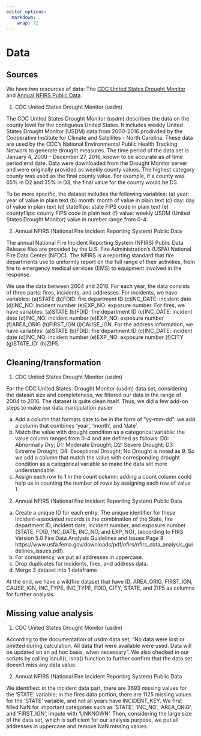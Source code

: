 ```yaml
---
editor_options: 
  markdown: 
    wrap: 72
---
```


# Data

## Sources

We have two resources of data: The [CDC United States Drought
Monitor](https://data.cdc.gov/Environmental-Health-Toxicology/United-States-Drought-Monitor-2000-2016/spsk-9jj6)
and [Annual NFIRS Public
Data](https://www.fema.gov/about/openfema/data-sets/fema-usfa-nfirs-annual-data).

1.  CDC United States Drought Monitor (usdm)

The CDC United States Drought Monitor (usdm) describes the data on the
county level for the contiguous United States. It includes weekly United
States Drought Monitor (USDM) data from 2000-2016 prodivded by the
Cooperative Institute for Climate and Satellites - North Carolina. These
data are used by the CDC's National Environmental Public Health Tracking
Network to generate drought measures. The time period of the data set is
January 4, 2000 -- December 27, 2016, known to be accurate as of time
period end date. Data were downloaded from the Drought Monitor server
and were originally provided as weekly county values. The highest
category county was used as the final county value. For example, if a
county was 65% in D2 and 35% in D3, the final value for the county would
be D3.

To be more specific, the dataset includes the following variables: (a)
year: year of value in plain text (b) month: month of value in plain
text (c) day: day of value in plain text (d) stateflips: state FIPS code
in plain text (e) countyflips: county FIPS code in plain text (f) value:
weekly USDM (United States Drought Monitor) value in number range from
0-4.

2.  Annual NFIRS (National Fire Incident Reporting System) Public Data

The annual National Fire Incident Reporting System (NFIRS) Public Data Release 
files are provided by the U.S. Fire Administration's (USFA) National Fire Data 
Center (NFDC). The NFIRS is a reporting standard that fire departments use to 
uniformly report on the full range of their activities, from fire to emergency 
medical services (EMS) to equipment involved in the response.

We use the data between 2004 and 2016. For each year, the data consists
of three parts: fires, incidents, and addresses. 
For incidents, we have variables: (a)STATE (b)FDID: fire department ID (c)INC_DATE: incident date (d)INC_NO: incident number (e)EXP_NO: exposure number. 
For fires, we have variables: (a)STATE (b)FDID: fire department ID (c)INC_DATE: incident date (d)INC_NO: incident number (e)EXP_NO: exposure number (f)AREA_ORIG (h)FIRST_IGN (i)CAUSE_IGN. 
For the address information, we have variables: (a)STATE (b)FDID: fire department ID (c)INC_DATE: incident date (d)INC_NO: incident number (e)EXP_NO: exposure number (f)CITY (g)STATE_ID' (h)ZIP5. 

## Cleaning/transformation
1.  CDC United States Drought Monitor (usdm) 

For the CDC United States. Drought Monitor (usdm) data set, considering the dataset size and completeness, we filtered our data in the range of 2004 to 2016. The dataset is quite clean itself. Thus, we did a few add-on steps to make our data manipulation easier.

(a) Add a column that formats date to be in the form of "yy-mm-dd": we add a column that combines 'year', 'month', and 'date'.
(b) Match the value with drought condition as a categorical variable: the value column ranges from 0-4 and are defined as follows: D0: Abnormally Dry; D1: Moderate Drought; D2: Severe Drought; D3: Extreme Drought; D4: Exceptional Drought; No Drought is noted as 9. So we add a column that match the value with corresponding drought condition as a categorical variable so make the data set more understandable.
(c) Assign each row to 1 in the count column: adding a count column could help us in counting the number of rows by assigning each row of value 1.

2.  Annual NFIRS (National Fire Incident Reporting System) Public Data

(a) Create a unique ID for each entry: The unique identifier for these incident-associated records is the combination of the State, fire department ID, incident date, incident number, and exposure number (STATE, FDID, INC_DATE, INC_NO, and EXP_NO), (according to FIRS Version 5.0 Fire Data Analysis Guidelines and Issues Page 8 https://www.usfa.fema.gov/downloads/pdf/nfirs/nfirs_data_analysis_guidelines_issues.pdf). 
(b) For consistency, we put all addresses in uppercase. 
(c) Drop duplicates for incidents, fires, and address data. 
(d) Merge 3 dataset into 1 dataframe

At the end, we have a wildfire dataset that have ID, AREA_ORIG, FIRST_IGN, CAUSE_IGN, INC_TYPE, INC_TYPE, FDID, CITY, STATE, and ZIP5 as columns for further analysis. 

## Missing value analysis

1.  CDC United States Drought Monitor (usdm) 

According to the documentation of usdm data set, "No data were lost or omitted during calculation. All data that were available were used. Data will be updated on an ad hoc basis, when necessary". We also checked in our scripts by calling isnull(), isna() function to further confirm that the data set doesn't miss any data value.


2.  Annual NFIRS (National Fire Incident Reporting System) Public Data

We identified: in the incident data part, there are 3693 missing values for the 'STATE' variable; in the fires data portion, there are 1125 missing values for the 'STATE' variable, and not all years have INCIDENT_KEY. We first filled NaN for important categories such as 'STATE', 'INC_NO', 'AREA_ORIG', and 'FIRST_IGN', impute with 'UNKNOWN'. Then, considering the large size of the data set, which is sufficient for our analysis purpose, we put all addresses in uppercase and remove NaN missing values. 
